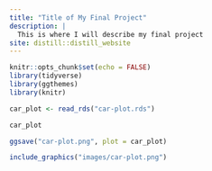 ```yaml
---
title: "Title of My Final Project"
description: |
  This is where I will describe my final project
site: distill::distill_website
---
```


```r
knitr::opts_chunk$set(echo = FALSE)
library(tidyverse)
library(ggthemes)
library(knitr)

```

```r
car_plot <- read_rds("car-plot.rds")

car_plot

ggsave("car-plot.png", plot = car_plot)

```

```r

include_graphics("images/car-plot.png")

```


